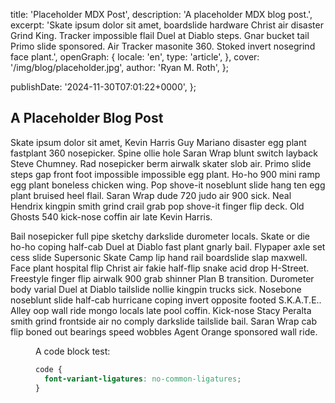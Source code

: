   title: 'Placeholder MDX Post',
  description: 'A placeholder MDX blog post.',
  excerpt:
    'Skate ipsum dolor sit amet, boardslide hardware Christ air disaster Grind King. Tracker impossible flail Duel at Diablo steps. Gnar bucket tail Primo slide sponsored. Air Tracker masonite 360. Stoked invert nosegrind face plant.',
  openGraph: {
    locale: 'en',
    type: 'article',
  },
  cover: '/img/blog/placeholder.jpg',
  author: 'Ryan M. Roth',
};

  publishDate: '2024-11-30T07:01:22+0000',
};

## A Placeholder Blog Post

Skate ipsum dolor sit amet, Kevin Harris Guy Mariano disaster egg plant fastplant 360 nosepicker. Spine ollie hole Saran Wrap blunt switch layback Steve Chumney. Rad nosepicker berm airwalk skater slob air. Primo slide steps gap front foot impossible impossible egg plant. Ho-ho 900 mini ramp egg plant boneless chicken wing. Pop shove-it noseblunt slide hang ten egg plant bruised heel flail. Saran Wrap dude 720 judo air 900 sick. Neal Hendrix kingpin smith grind crail grab pop shove-it finger flip deck. Old Ghosts 540 kick-nose coffin air late Kevin Harris.

Bail nosepicker full pipe sketchy darkslide durometer locals. Skate or die ho-ho coping half-cab Duel at Diablo fast plant gnarly bail. Flypaper axle set cess slide Supersonic Skate Camp lip hand rail boardslide slap maxwell. Face plant hospital flip Christ air fakie half-flip snake acid drop H-Street. Freestyle finger flip airwalk 900 grab shinner Plan B transition. Durometer body varial Duel at Diablo tailslide nollie kingpin trucks sick. Nosebone noseblunt slide half-cab hurricane coping invert opposite footed S.K.A.T.E.. Alley oop wall ride mongo locals late pool coffin. Kick-nose Stacy Peralta smith grind frontside air no comply darkslide tailslide bail. Saran Wrap cab flip boned out bearings speed wobbles Agent Orange sponsored wall ride.

<Figure
  src="/img/blog/placeholder2.jpg"
  alt="A cryptic motionless bush stone-curlew snuggled into wood chips"
  width={1600}
  height={900}
/>

A code block test:

```css
code {
  font-variant-ligatures: no-common-ligatures;
}
```
